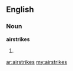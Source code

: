 ==English==

===Noun===
'''airstrikes'''

# {{plural of|[[airstrike]]}}

[[ar:airstrikes]]
[[my:airstrikes]]